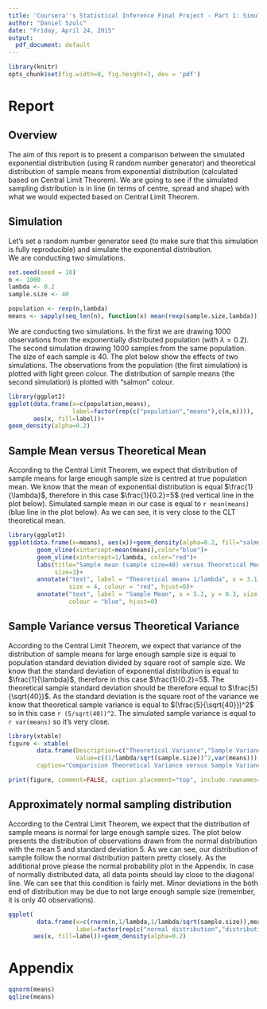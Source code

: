 ```yaml
---
title: 'Coursera''s Statistical Inference Final Project - Part 1: Simulation'
author: "Daniel Szulc"
date: "Friday, April 24, 2015"
output:
  pdf_document: default  
---
```

```r
library(knitr)
opts_chunk$set(fig.width=8, fig.height=3, dev = 'pdf')
```
# Report
## Overview

The aim of this report is to present a comparison between the simulated exponential distribution (using R random number generator) and theoretical distribution of sample means from exponential distribution (calculated based on Central Limit Theorem).
We are going to see if the simulated sampling distribution is in line (in terms of centre, spread and shape) with what we would expected based on Central Limit Theorem.

## Simulation

Let's set a random number generator seed (to make sure that this simulation is fully reproducible) and simulate the exponential distribution.  
We are conducting two simulations.

```r
set.seed(seed = 10)
n <- 1000
lambda <- 0.2
sample.size <- 40

population <- rexp(n,lambda)
means <- sapply(seq_len(n), function(x) mean(rexp(sample.size,lambda)))
```

We are conducting two simulations. In the first we are drawing 1000 observations from the exponentially distributed population (with $\lambda=0.2$). The second simulation drawing 1000 samples from the same population. The size of each sample is 40. The plot below show the effects of two simulations. The observations from the population (the first simulation) is plotted with light green colour. The distribution of sample means (the second simulation) is plotted with "salmon" colour.

```r
library(ggplot2)
ggplot(data.frame(x=c(population,means),
                  label=factor(rep(c("population","means"),c(n,n)))),
       aes(x, fill=label))+
geom_density(alpha=0.2)
```

## Sample Mean versus Theoretical Mean
According to the Central Limit Theorem, we expect that distribution of sample means for large enough sample size is centred at true population mean. We know that the mean of exponential distribution is equal $\frac{1}{\lambda}$, therefore in this case $\frac{1}{0.2}=5$ (red vertical line in the plot below). Simulated sample mean in our case is equal to `r mean(means)` (blue line in the plot below). As we can see, it is very close to the CLT theoretical mean. 

```r
library(ggplot2)
ggplot(data.frame(x=means), aes(x))+geom_density(alpha=0.2, fill="salmon")+
        geom_vline(xintercept=mean(means),color="blue")+
        geom_vline(xintercept=1/lambda, color="red")+
        labs(title="Sample mean (sample size=40) versus Theoretical Mean", 
             size=3)+
        annotate("text", label = "Theoretical mean= 1/lambda", x = 3.1, y = 0.4,
                 size = 4, colour = "red", hjust=0)+
        annotate("text", label = "Sample Mean", x = 5.2, y = 0.3, size = 4, 
                 colour = "blue", hjust=0)
```
 
## Sample Variance versus Theoretical Variance

According to the Central Limit Theorem, we expect that variance of the distribution of sample means for large enough sample size is equal to population standard deviation divided by square root of sample size. We know that the standard deviation of exponential distribution is equal to $\frac{1}{\lambda}$, therefore in this case $\frac{1}{0.2}=5$. The theoretical sample standard deviation should be therefore equal to $\frac{5}{\sqrt{40}}$. As the standard deviation is the square root of the variance we know that theoretical sample variance is equal to $(\frac{5}{\sqrt{40}})^2$ so in this case `r (5/sqrt(40))^2`. The simulated sample variance is equal to `r var(means)` so it's very close.

```r
library(xtable)
figure <- xtable(
        data.frame(Description=c("Theoretical Variance","Sample Variance"), 
                   Value=c((1/lambda/sqrt(sample.size))^2,var(means))),
        caption="Comparision Theoretical Variance versus Sample Variance")
```
```r
print(figure, comment=FALSE, caption.placement="top", include.rownames=FALSE)
```

## Approximately normal sampling distribution
According to the Central Limit Theorem, we expect that the distribution of sample means is normal for large enough sample sizes. The plot below presents the distribution of observations drawn from the normal distribution with the mean 5 and standard deviation 5. As we can see, our distribution of sample follow the normal distribution pattern pretty closely. 
As the additional prove please the normal probability plot in the Appendix. In case of normally distributed data, all data points should lay close to the diagonal line. We can see that this condition is fairly met. Minor deviations in the both end of distribution may be due to not large enough sample size (remember, it is only 40 observations).

```r
ggplot(
        data.frame(x=c(rnorm(n,1/lambda,1/lambda/sqrt(sample.size)),means), 
                   label=factor(rep(c("normal distribution","distribution of means"),c(n,n)))), 
       aes(x, fill=label))+geom_density(alpha=0.2)

```

# Appendix
```r
qqnorm(means)
qqline(means)

```